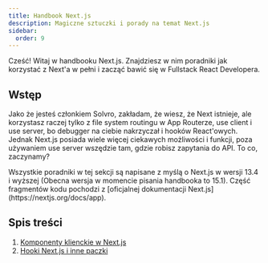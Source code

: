 ```yaml
---
title: Handbook Next.js
description: Magiczne sztuczki i porady na temat Next.js
sidebar:
  order: 9
---
```


Cześć! Witaj w handbooku Next.js. Znajdziesz w nim poradniki jak korzystać z Next'a w pełni i zacząć bawić się w Fullstack React Developera.

## Wstęp

Jako że jesteś członkiem Solvro, zakładam, że wiesz, że Next istnieje, ale korzystasz raczej tylko z file system routingu w App Routerze, use client i use server, bo debugger na ciebie nakrzyczał i hooków React'owych. Jednak Next.js posiada wiele więcej ciekawych możliwości i funkcji, poza używaniem use server wszędzie tam, gdzie robisz zapytania do API. To co, zaczynamy?


<Aside type="tip" title="Disclaimer">
  Wszystkie poradniki w tej sekcji są napisane z myślą o Next.js w wersji 13.4 i
  wyższej (Obecna wersja w momencie pisania handbooka to 15.1). Część fragmentów
  kodu pochodzi z [oficjalnej dokumentacji
  Next.js](https://nextjs.org/docs/app).
</Aside>

## Spis treści

1. [Komponenty klienckie w Next.js](https://docs.solvro.pl/sections/frontend/poradniki/nextjs/client-components/)
2. [Hooki Next.js i inne paczki](https://docs.solvro.pl/sections/frontend/poradniki/nextjs/next-hooks-and-other-packages/)
